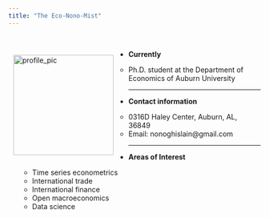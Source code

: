 ```yaml
---
title: "The Eco-Nono-Mist"
---
```



<br/>

<style>

img {
  float: left;
  margin: 10px 30px 10px 10px;
  width: 200px;
}

</style>


<div class = "cointainer-fluid">

<div class = "row">
  
<div class = "col-sm-3">
<img src="pics/pic.jpg" alt="profile_pic">
</div>
    
<div class = "col-sm-8">

  
- __Currently__

    * Ph.D. student at the Department of Economics of Auburn University
    
***

- __Contact information__

    * 0316D Haley Center, Auburn, AL, 36849
    * Email: nonoghislain@gmail.com

***

- __Areas of Interest__

    * Time series econometrics
    * International trade
    * International finance
    * Open macroeconomics
    * Data science

</div>
</div>
</div>